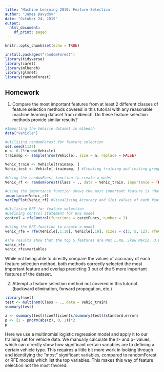 ---
title: 'Machine Learning 2019: Feature Selection'
author: "James Davydov"
date: "October 24, 2019"
output:
  html_document:
    df_print: paged
---

```{r setup, include=FALSE}
knitr::opts_chunk$set(echo = TRUE)
```


```{r load relevant libraries, include=FALSE}
install.packages("randomForest")
library(tidyverse)
library(caret)
library(mlbench)
library(glmnet)
library(randomForest)
```


## Homework

1. Compare the most important features from at least 2 different classes of feature selection methods covered in this tutorial with any reasonable machine learning dataset from mlbench. Do these feature selection methods provide similar results? 

```{r}
#Importing the Vehicle dataset in mlbench
data("Vehicle")
```


```{r}
#Utilizing randomForest for feature selection 
set.seed(1127)
n <- 0.75*nrow(Vehicle)
trainsmp <- sample(nrow(Vehicle), size = n, replace = FALSE)

Vehic_train <- Vehicle[trainsmp, ]
Vehic_test <- Vehicle[-trainsmp, ] #Creating training and testing groups

#Using the randomFoest function to create a model
Vehic_rf <- randomForest(Class ~ ., data = Vehic_train, importance = TRUE, oob.times = 15, confusion = TRUE)

#Using the importance function shows the most important feature is "Max.L.Ra" with a MeanDecreaseAccuracy of ~42%
importance(Vehic_rf)
varImpPlot(Vehic_rf) #Visualizing Accuracy and Gini values of each feature
```

```{r}
#Utilizing RFE for feature selection
#Defining control statement for RFE model
control = rfeControl(functions = caretFuncs, number = 2)

#Using the RFE function to create a model
vehic_rfe = rfe(Vehicle[,1:18], Vehicle[,19], sizes = c(3, 5, 12), rfeControl = control, method = "svmLinear")

#The results show that the top 5 features are Max.L.Ra, Skew.Maxis, D.Circ, Sc.Var.Maxis, and Holl.R. The model shows that Max.L.Ra contributes to ~82% of the prediction but for the optimal model accuracy, RFE requires use of all 18 data features which is not the most practical option.
vehic_rfe
vehic_rfe$variables
```

While not being able to directly compare the values of accuracy of each feature selection method, both methods correctly selected the most important feature and overlap predicting 3 out of the 5 more important features of the dataset. 

2. Attempt a feature selection method not covered in this tutorial (backward elimination, forward propogation, etc.)

```{r}
library(nnet)
test <- multinom(Class ~ ., data = Vehic_train)
summary(test)

z <- summary(test)$coefficients/summary(test)$standard.errors
p <- (1 - pnorm(abs(z), 0, 1))*2
p
```

Here we use a multinomial logistic regression model and apply it to our training set for vehicle data. We manually calculate the z- and p- values, which can directly show how significant certain variables are to defining a certain vehicle type. This requires a little bit more work in looking through and identifying the "most" significant variables, compared to randomForest or RFE models which list the top variables. This makes this way of feature selection not the most favored. 